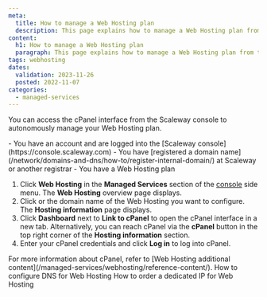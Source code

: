 ```yaml
---
meta:
  title: How to manage a Web Hosting plan
  description: This page explains how to manage a Web Hosting plan from the Scaleway console.
content:
  h1: How to manage a Web Hosting plan
  paragraph: This page explains how to manage a Web Hosting plan from the Scaleway console.
tags: webhosting
dates:
  validation: 2023-11-26
  posted: 2022-11-07
categories:
  - managed-services
---
```


You can access the cPanel interface from the Scaleway console to autonomously manage your Web Hosting plan.

<Macro id="iam-requirements" />

<Message type="requirement">
  - You have an account and are logged into the [Scaleway console](https://console.scaleway.com)
  - You have [registered a domain name](/network/domains-and-dns/how-to/register-internal-domain/) at Scaleway or another registrar
  - You have a Web Hosting plan
</Message>

1. Click **Web Hosting** in the **Managed Services** section of the [console](https://console.scaleway.com/) side menu. The **Web Hosting** overview page displays.
2. Click <Icon name="seeMore" /> or the domain name of the Web Hosting you want to configure. The **Hosting information** page displays.
3. Click **Dashboard** next to **Link to cPanel** to open the cPanel interface in a new tab.
    <Lightbox src="scaleway-webhosting-cpanel.webp" alt="" />
    <Message type="tip">
        Alternatively, you can reach cPanel via the **cPanel** button in the top right corner of the **Hosting information** section.
    </Message>
4. Enter your cPanel credentials and click **Log in** to log into cPanel. 

<Message type="tip">
    For more information about cPanel, refer to [Web Hosting additional content](/managed-services/webhosting/reference-content/).
</Message>

<Navigation title="See also">
  <PreviousButton to="/managed-services/webhosting/how-to/configure-dns-webhosting/">How to configure DNS for Web Hosting</PreviousButton>
  <NextButton to="/managed-services/webhosting/how-to/order-dedicated-ip/">How to order a dedicated IP for Web Hosting</NextButton>
</Navigation>
